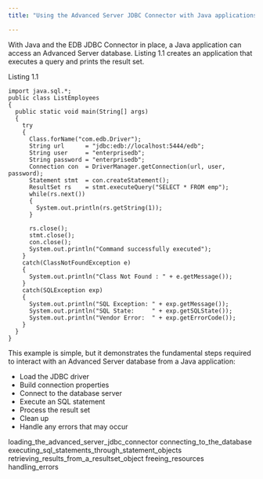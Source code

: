 ```yaml
---
title: "Using the Advanced Server JDBC Connector with Java applications"

---
```


<div id="using_the_advanced_server_jdbc_connector_with_java_applications" class="registered_link"></div>

With Java and the EDB JDBC Connector in place, a Java application can access an Advanced Server database. Listing 1.1 creates an application that executes a query and prints the result set.

Listing 1.1

```text
import java.sql.*;
public class ListEmployees
{
  public static void main(String[] args)
  {
    try
    {
      Class.forName("com.edb.Driver");
      String url      = "jdbc:edb://localhost:5444/edb";
      String user     = "enterprisedb";
      String password = "enterprisedb";
      Connection con  = DriverManager.getConnection(url, user, password);
      Statement stmt  = con.createStatement();
      ResultSet rs    = stmt.executeQuery("SELECT * FROM emp");
      while(rs.next())
      {
        System.out.println(rs.getString(1));
      }

      rs.close();
      stmt.close();
      con.close();
      System.out.println("Command successfully executed");
    }
    catch(ClassNotFoundException e)
    {
      System.out.println("Class Not Found : " + e.getMessage());
    }
    catch(SQLException exp)
    {
      System.out.println("SQL Exception: " + exp.getMessage());
      System.out.println("SQL State:     " + exp.getSQLState());
      System.out.println("Vendor Error:  " + exp.getErrorCode());
    }
  }
}
```

This example is simple, but it demonstrates the fundamental steps required to interact with an Advanced Server database from a Java application:

-   Load the JDBC driver
-   Build connection properties
-   Connect to the database server
-   Execute an SQL statement
-   Process the result set
-   Clean up
-   Handle any errors that may occur

<div class="toctree" maxdepth="4">

loading_the_advanced_server_jdbc_connector connecting_to_the_database executing_sql_statements_through_statement_objects retrieving_results_from_a_resultset_object freeing_resources handling_errors

</div>
